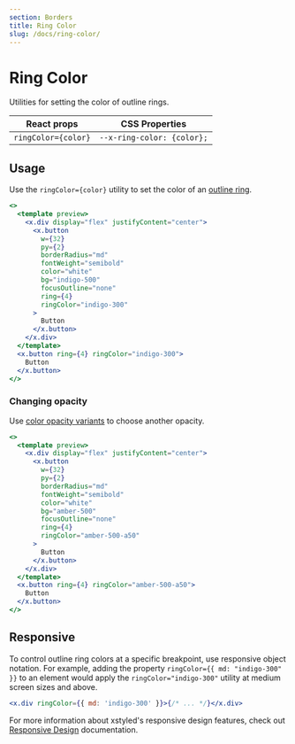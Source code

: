 ```yaml
---
section: Borders
title: Ring Color
slug: /docs/ring-color/
---
```


# Ring Color

Utilities for setting the color of outline rings.

| React props         | CSS Properties             |
| ------------------- | -------------------------- |
| `ringColor={color}` | `--x-ring-color: {color};` |

## Usage

Use the `ringColor={color}` utility to set the color of an [outline ring](@TODO-link).

```jsx preview color=indigo
<>
  <template preview>
    <x.div display="flex" justifyContent="center">
      <x.button
        w={32}
        py={2}
        borderRadius="md"
        fontWeight="semibold"
        color="white"
        bg="indigo-500"
        focusOutline="none"
        ring={4}
        ringColor="indigo-300"
      >
        Button
      </x.button>
    </x.div>
  </template>
  <x.button ring={4} ringColor="indigo-300">
    Button
  </x.button>
</>
```

### Changing opacity

Use [color opacity variants](@TODO-link) to choose another opacity.

```jsx preview color=amber
<>
  <template preview>
    <x.div display="flex" justifyContent="center">
      <x.button
        w={32}
        py={2}
        borderRadius="md"
        fontWeight="semibold"
        color="white"
        bg="amber-500"
        focusOutline="none"
        ring={4}
        ringColor="amber-500-a50"
      >
        Button
      </x.button>
    </x.div>
  </template>
  <x.button ring={4} ringColor="amber-500-a50">
    Button
  </x.button>
</>
```

## Responsive

To control outline ring colors at a specific breakpoint, use responsive object notation. For example, adding the property `ringColor={{ md: "indigo-300" }}` to an element would apply the `ringColor="indigo-300"` utility at medium screen sizes and above.

```jsx
<x.div ringColor={{ md: 'indigo-300' }}>{/* ... */}</x.div>
```

For more information about xstyled's responsive design features, check out [Responsive Design](@TODO-link) documentation.
